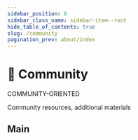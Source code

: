 ```yaml
---
sidebar_position: 0
sidebar_class_name: sidebar-item--root
hide_table_of_contents: true
slug: /community
pagination_prev: about/index
---
```


# 💫 Community

<span class="badge badge--info margin-bottom--md">COMMUNITY-ORIENTED</span>

<p class="summary">
Community resources, additional materials
</p>

## Main


<Row 
    title="Awesome Resources" 
    description="A curated list of awesome FSD videos, articles, packages"
    to="/docs/community/awesome"
    Icon={StarOutlined}
/>
<Row 
    title="Team" 
    description="Core-team, Champions, Contributors, Companies"
    to="/docs/community/team"
    Icon={TeamOutlined}
/>
<Row 
    title="Brandbook" 
    description="Recommendations for FSD's branding usage"
    to="/docs/branding"
    Icon={VerifiedOutlined}
/>
<Row 
    title="Contributing" 
    description="HowTo, Workflow, Support"
    to="#"
    Icon={SearchOutlined}
    disabled
/>
